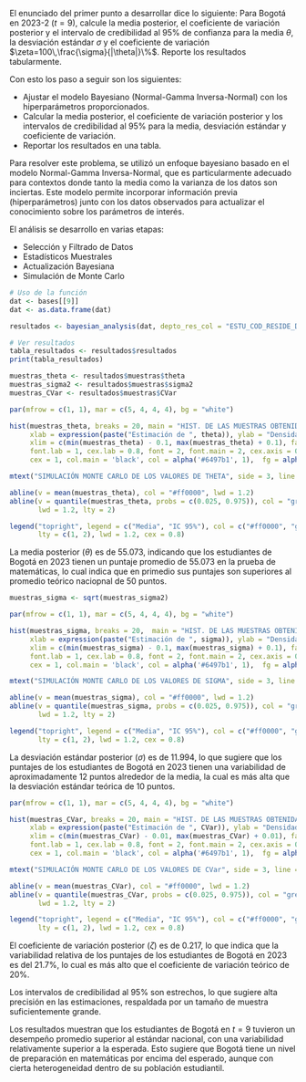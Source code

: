 El enunciado del primer punto a desarrollar dice lo siguiente: Para Bogotá en 2023-2 ($t=9$), calcule la media posterior, el coeficiente de variación posterior y el intervalo de credibilidad al 95$\%$ de confianza para la media $\theta$, la desviación estándar $\sigma$ y el coeficiente de variación $\zeta=100\,\frac{\sigma}{|\theta|}\%$. Reporte los resultados tabularmente.

Con esto los paso a seguir son los siguientes:

-   Ajustar el modelo Bayesiano (Normal-Gamma Inversa-Normal) con los hiperparámetros proporcionados.
-   Calcular la media posterior, el coeficiente de variación posterior y los intervalos de credibilidad al $95\%$ para la media, desviación estándar y coeficiente de variación.
-   Reportar los resultados en una tabla.

Para resolver este problema, se utilizó un enfoque bayesiano basado en el modelo Normal-Gamma Inversa-Normal, que es particularmente adecuado para contextos donde tanto la media como la varianza de los datos son inciertas. Este modelo permite incorporar información previa (hiperparámetros) junto con los datos observados para actualizar el conocimiento sobre los parámetros de interés.

El análisis se desarrollo en varias etapas:

-   Selección y Filtrado de Datos
-   Estadísticos Muestrales
-   Actualización Bayesiana
-   Simulación de Monte Carlo

```r
# Uso de la función
dat <- bases[[9]]
dat <- as.data.frame(dat)

resultados <- bayesian_analysis(dat, depto_res_col = "ESTU_COD_RESIDE_DEPTO", depto_code = 11, score_col = "PUNT_MATEMATICAS", save_samples = TRUE)

# Ver resultados
tabla_resultados <- resultados$resultados
print(tabla_resultados)
```


```r
muestras_theta <- resultados$muestras$theta
muestras_sigma2 <- resultados$muestras$sigma2
muestras_CVar <- resultados$muestras$CVar
```


```r
par(mfrow = c(1, 1), mar = c(5, 4, 4, 4), bg = "white")

hist(muestras_theta, breaks = 20, main = "HIST. DE LAS MUESTRAS OBTENIDAS PARA THETA",
     xlab = expression(paste("Estimación de ", theta)), ylab = "Densidad",
     xlim = c(min(muestras_theta) - 0.1, max(muestras_theta) + 0.1), family = "sans", 
     font.lab = 1, cex.lab = 0.8, font = 2, font.main = 2, cex.axis = 0.7, cex.main = 1.1,
     cex = 1, col.main = 'black', col = alpha('#6497b1', 1),  fg = alpha('grey20', 1), col.axis = 'grey20', border = '#b3cde0')

mtext("SIMULACIÓN MONTE CARLO DE LOS VALORES DE THETA", side = 3, line = 0.5, cex = 0.8, col = "grey20", font = 2)

abline(v = mean(muestras_theta), col = "#ff0000", lwd = 1.2)
abline(v = quantile(muestras_theta, probs = c(0.025, 0.975)), col = "grey5",
       lwd = 1.2, lty = 2)

legend("topright", legend = c("Media", "IC 95%"), col = c("#ff0000", "grey5"),
       lty = c(1, 2), lwd = 1.2, cex = 0.8)

```

La media posterior $(\theta)$ es de 55.073, indicando que los estudiantes de Bogotá en 2023 tienen un puntaje promedio de 55.073 en la prueba de matemáticas, lo cual indica que en primedio sus puntajes son superiores al promedio teórico naciopnal de 50 puntos. 


```r
muestras_sigma <- sqrt(muestras_sigma2)

par(mfrow = c(1, 1), mar = c(5, 4, 4, 4), bg = "white")

hist(muestras_sigma, breaks = 20,  main = "HIST. DE LAS MUESTRAS OBTENIDAS PARA LA DESVIACIÓN",
     xlab = expression(paste("Estimación de ", sigma)), ylab = "Densidad",
     xlim = c(min(muestras_sigma) - 0.1, max(muestras_sigma) + 0.1), family = "sans", 
     font.lab = 1, cex.lab = 0.8, font = 2, font.main = 2, cex.axis = 0.7, cex.main = 1.1,
     cex = 1, col.main = 'black', col = alpha('#6497b1', 1),  fg = alpha('grey20', 1), col.axis = 'grey20', border = '#b3cde0')

mtext("SIMULACIÓN MONTE CARLO DE LOS VALORES DE SIGMA", side = 3, line = 0.5, cex = 0.8, col = "grey30", font = 2)

abline(v = mean(muestras_sigma), col = "#ff0000", lwd = 1.2)
abline(v = quantile(muestras_sigma, probs = c(0.025, 0.975)), col = "grey5",
       lwd = 1.2, lty = 2)

legend("topright", legend = c("Media", "IC 95%"), col = c("#ff0000", "grey5"),
       lty = c(1, 2), lwd = 1.2, cex = 0.8)

```


La desviación estándar posterior $(\sigma)$ es de 11.994, lo que sugiere que los puntajes de los estudiantes de Bogotá en 2023 tienen una variabilidad de aproximadamente 12 puntos alrededor de la media, la cual es más alta que la desviación estándar teórica de 10 puntos.


```r

par(mfrow = c(1, 1), mar = c(5, 4, 4, 4), bg = "white")

hist(muestras_CVar, breaks = 20, main = "HIST. DE LAS MUESTRAS OBTENIDAS PARA EL COEFICIENTE DE VARIACIÓN",
     xlab = expression(paste("Estimación de ", CVar)), ylab = "Densidad",
     xlim = c(min(muestras_CVar) - 0.01, max(muestras_CVar) + 0.01), family = "sans", 
     font.lab = 1, cex.lab = 0.8, font = 2, font.main = 2, cex.axis = 0.7, cex.main = 1.1,
     cex = 1, col.main = 'black', col = alpha('#6497b1', 1),  fg = alpha('grey20', 1), col.axis = 'grey20', border = '#b3cde0')

mtext("SIMULACIÓN MONTE CARLO DE LOS VALORES DE CVar", side = 3, line = 0.5, cex = 0.8, col = "grey30", font = 2)

abline(v = mean(muestras_CVar), col = "#ff0000", lwd = 1.2)
abline(v = quantile(muestras_CVar, probs = c(0.025, 0.975)), col = "grey5",
       lwd = 1.2, lty = 2)

legend("topright", legend = c("Media", "IC 95%"), col = c("#ff0000", "grey5"), 
       lty = c(1, 2), lwd = 1.2, cex = 0.8)
```


El coeficiente de variación posterior $(\zeta)$ es de 0.217, lo que indica que la variabilidad relativa de los puntajes de los estudiantes de Bogotá en 2023 es del 21.7%, lo cual es más alto que el coeficiente de variación teórico de 20%.

Los intervalos de credibilidad al $95\%$ son estrechos, lo que sugiere alta precisión en las estimaciones, respaldada por un tamaño de muestra suficientemente grande.

Los resultados muestran que los estudiantes de Bogotá en $t=9$ tuvieron un desempeño promedio superior al estándar nacional, con una variabilidad relativamente superior a la esperada. Esto sugiere que Bogotá tiene un nivel de preparación en matemáticas por encima del esperado, aunque con cierta heterogeneidad dentro de su población estudiantil.



